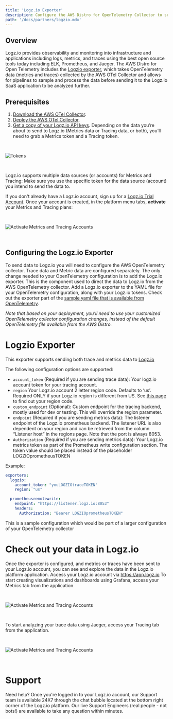 ```yaml
---
title: 'Logz.io Exporter'
description: Configure the AWS Distro for OpenTelemetry Collector to send metrics and traces to Logz.io
path: '/docs/partners/logzio.mdx'
---
```



## Overview

Logz.io provides observability and monitoring into infrastructure and applications including logs, metrics, and traces using the best open source tools today including ELK, Prometheus, and Jaeger. The AWS Distro for Open Telemetry includes the [Logzio exporter](https://github.com/open-telemetry/opentelemetry-collector-contrib/tree/master/exporter/logzioexporter), which takes OpenTelemetry data (metrics and traces) collected by the AWS OTel Collector and allows for pipelines to sample and process the data before sending it to the Logz.io SaaS application to be analyzed further.

## Prerequisites

1. [Download the AWS OTel Collector](https://github.com/aws-observability/aws-otel-collector/releases).
2. [Deploy the AWS OTel Collector](https://aws-otel.github.io/docs/getting-started/collector).
3. [Get a copy of your Logz.io API keys](https://app.logz.io/#/dashboard/settings/manage-tokens/api/). Depending on the data you’re about to send to Logz.io (Metrics data or Tracing data, or both), you’ll need to grab a Metrics token and a Tracing token.

<img src={tokens} alt="Tokens" style="margin: 30px 0;" />

Logz.io supports multiple data sources (or accounts) for Metrics and Tracing: Make sure you use the specific token for the data source (account) you intend to send the data to.

If you don't already have a Logz.io account, sign up for a [Logz.io Trial Account](https://logz.io/freetrial/).
Once your account is created,  in the platform menu tabs, **activate** your Metrics and Tracing plans: 

<img src={metricsandtracing} alt="Activate Metrics and Tracing Accounts" style="margin: 30px 0;" />

## Configuring the Logz.io Exporter

To send data to Logz.io you will need to configure the AWS OpenTelemetry collector. Trace data and Metric data are configured separately. The only change needed to your OpenTelemetry configuration is to add the Logz.io exporter. This is the component used to direct the data to Logz.io from the AWS OpenTelemetry collector.
Add a Logz.io exporter to the YAML file for your OpenTelemetry configuration, along with your Logz.io tokens.  Check out the exporter part of the [sample yaml file that is available from OpenTelemetry](https://github.com/open-telemetry/opentelemetry-collector-contrib/tree/main/exporter/logzioexporter). 

*Note that based on your deployment, you’ll need to use your customized OpenTelemetry collector configuration changes, instead of the default OpenTelemetry file available from the AWS Distro.*

# Logzio Exporter

This exporter supports sending both trace and metrics data to [Logz.io](https://www.logz.io)

The following configuration options are supported:

* `account_token` (Required if you are sending trace data): Your logz.io account token for your tracing account.
* `region` Your Logz.io account 2 letter region code. Defaults to ‘us’. Required ONLY if your Logz.io region is different from US. See [this page](https://docs.logz.io/user-guide/accounts/account-region.html) to find out your region code.
* `custom_endpoint` (Optional): Custom endpoint for the tracing backend, mostly used for dev or testing. This will override the region parameter. 
* `endpoint` (Required if you are sending metrics data): The listener endpoint of the Logz.io prometheus backend. The listener URL is also dependent on your region and can be retrieved from the column “Listener host” in the regions page. Note that the port is always 8053.
* `Authorization` (Required if you are sending metrics data): Your Logz.io metrics token as part of the Prometheus write configuration section. The token value should be placed instead of the placeholder LOGZIOprometheusTOKEN 

Example:

```yaml
exporters:
  logzio:
    account_token: "youLOGZIOtraceTOKEN"
    region: "us"

  prometheusremotewrite:
    endpoint: "https://listener.logz.io:8053"
    headers:
      Authorization: "Bearer LOGZIOprometheusTOKEN"
```
This is a sample configuration which would be part of a larger configuration of your OpenTelemetry collector
 
# Check out your data in Logz.io
Once the exporter is configured, and metrics or traces have been sent to your Logz.io account, you can see and explore the data in the Logz.io platform application. 
Access your Logz.io account via https://app.logz.io
To start creating visualizations and dashboards using Grafana, access your Metrics tab from the application.

<img src={metrics} alt="Activate Metrics and Tracing Accounts" style="margin: 30px 0;" />

To start analyzing your trace data using Jaeger, access your Tracing tab from the application.

<img src={jaeger} alt="Activate Metrics and Tracing Accounts" style="margin: 30px 0;" />

# Support 
Need help? Once you're logged in to your Logz.io account, our Support team is available 24X7 through the chat bubble located at the bottom right corner of the Logz.io platform. Our live Support Engineers (real people - not bots!) are available to take any question within minutes. 